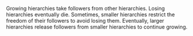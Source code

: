 
Growing hierarchies take followers from other hierarchies. Losing hierarchies eventually die. Sometimes, smaller hierarchies restrict the freedom of their followers to avoid losing them. Eventually, larger hierarchies release followers from smaller hierarchies to continue growing.
